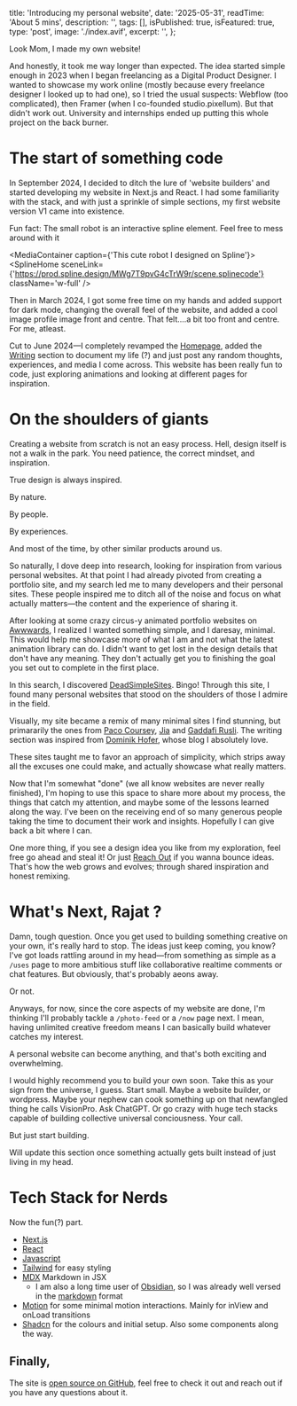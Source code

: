 
  title: 'Introducing my personal website',
  date: '2025-05-31',
  readTime: 'About 5 mins',
  description: '',
  tags: [],
  isPublished: true,
  isFeatured: true,
  type: 'post',
  image: './index.avif',
  excerpt: '',
};

Look Mom, I made my own website!

And honestly, it took me way longer than expected. The idea started simple enough in 2023 when I began freelancing as a Digital Product Designer. I wanted to showcase my work online (mostly because every freelance designer I looked up to had one), so I tried the usual suspects: Webflow (too complicated), then Framer (when I co-founded studio.pixellum). But that didn't work out. University and internships ended up putting this whole project on the back burner.

# The start of something code

In September 2024, I decided to ditch the lure of 'website builders' and started developing my website in Next.js and React. I had some familiarity with the stack, and with just a sprinkle of simple sections, my first website version V1 came into existence.

<MediaContainer>
  <BlogImage src={WebsiteV1Image} alt='Version 1 of my website, Oct 2024' />
</MediaContainer>

Fun fact: The small robot is an interactive spline element. Feel free to mess around with it

<MediaContainer caption={'This cute robot I designed on Spline'}>
  <SplineHome
    sceneLink={'https://prod.spline.design/MWg7T9pvG4cTrW9r/scene.splinecode'}
    className='w-full'
  />
</MediaContainer>

Then in March 2024, I got some free time on my hands and added support for dark mode, changing the overall feel of the website, and added a cool image profile image front and centre. That felt....a bit too front and centre. For me, atleast.

<MediaContainer>
  <BlogImage src={WebsiteV2Image} alt='Version 2 of my website, April 2024' />
</MediaContainer>

Cut to June 2024—I completely revamped the [Homepage](/), added the [Writing](/writing) section to document my life (?) and just post any random thoughts, experiences, and media I come across. This website has been really fun to code, just exploring animations and looking at different pages for inspiration.

# On the shoulders of giants

Creating a website from scratch is not an easy process. Hell, design itself is not a walk in the park. You need patience, the correct mindset, and inspiration.

True design is always inspired.

By nature.

By people.

By experiences.

And most of the time, by other similar products around us.

So naturally, I dove deep into research, looking for inspiration from various personal websites. At that point I had already pivoted from creating a portfolio site, and my search led me to many developers and their personal sites. These people inspired me to ditch all of the noise and focus on what actually matters—the content and the experience of sharing it.

After looking at some crazy circus-y animated portfolio websites on [Awwwards](https://www.awwwards.com/), I realized I wanted something simple, and I daresay, minimal. This would help me showcase more of what I am and not what the latest animation library can do. I didn't want to get lost in the design details that don't have any meaning. They don't actually get you to finishing the goal you set out to complete in the first place.

In this search, I discovered [DeadSimpleSites](https://deadsimplesites.com/). Bingo! Through this site, I found many personal websites that stood on the shoulders of those I admire in the field.

Visually, my site became a remix of many minimal sites I find stunning, but primararily the ones from [Paco Coursey](https://paco.me/), [Jia](https://jrhu.me/) and [Gaddafi Rusli](https://gaddafirusli.my/). The writing section was inspired from [Dominik Hofer](https://dominikhofer.me/), whose blog I absolutely love.

These sites taught me to favor an approach of simplicity, which strips away all the excuses one could make, and actually showcase what really matters.

Now that I'm somewhat "done" (we all know websites are never really finished), I'm hoping to use this space to share more about my process, the things that catch my attention, and maybe some of the lessons learned along the way. I've been on the receiving end of so many generous people taking the time to document their work and insights. Hopefully I can give back a bit where I can.

One more thing, if you see a design idea you like from my exploration, feel free go ahead and steal it! Or just [Reach Out](mailto:rajat.payghan@gmail.com) if you wanna bounce ideas. That's how the web grows and evolves; through shared inspiration and honest remixing.

# What's Next, Rajat ?

Damn, tough question. Once you get used to building something creative on your own, it's really hard to stop. The ideas just keep coming, you know? I've got loads rattling around in my head—from something as simple as a `/uses` page to more ambitious stuff like collaborative realtime comments or chat features. But obviously, that's probably aeons away.

Or not.

Anyways, for now, since the core aspects of my website are done, I'm thinking I'll probably tackle a `/photo-feed` or a `/now` page next. I mean, having unlimited creative freedom means I can basically build whatever catches my interest.

A personal website can become anything, and that's both exciting and overwhelming.

I would highly recommend you to build your own soon. Take this as your sign from the universe, I guess. Start small. Maybe a website builder, or wordpress. Maybe your nephew can cook something up on that newfangled thing he calls VisionPro. Ask ChatGPT. Or go crazy with huge tech stacks capable of building collective universal conciousness. Your call.

But just start building.

Will update this section once something actually gets built instead of just living in my head.

# Tech Stack for Nerds

Now the fun(?) part.

- [Next.js](https://nextjs.org/)
- [React](https://react.dev/)
- [Javascript](https://developer.mozilla.org/en-US/docs/Web/JavaScript)
- [Tailwind](https://tailwindcss.com/) for easy styling
- [MDX](https://mdxjs.com/) Markdown in JSX
  - I am also a long time user of [Obsidian](https://obsidian.md/), so I was already well versed in the [markdown](https://www.markdownguide.org/) format
- [Motion](https://www.framer.com/motion/) for some minimal motion interactions. Mainly for inView and onLoad transitions
- [Shadcn](https://ui.shadcn.com/) for the colours and initial setup. Also some components along the way.

## Finally,

The site is [open source on GitHub](https://github.com/RajatPayghan/rajatpayghan.github.io), feel free to check it out and reach out if you have any questions about it.
